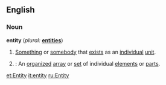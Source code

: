 ==English==

===Noun===
'''entity'''  (''plural:'' '''[[entities]]''')
# [[Something]] or [[somebody]] that [[exist]]s as an [[individual]] [[unit]].
# {{computing}}: An [[organized]] [[array]] or [[set]] of individual [[element]]s or [[part]]s.

[[et:Entity]]
[[it:entity]]
[[ru:Entity]]